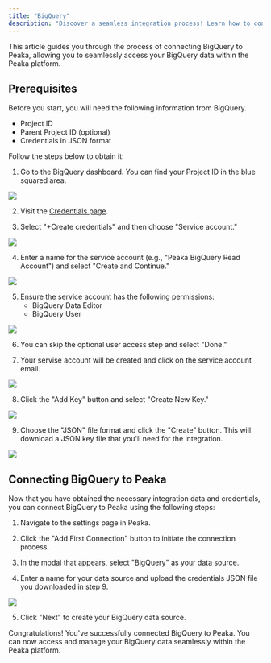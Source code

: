 ```yaml
---
title: "BigQuery"
description: "Discover a seamless integration process! Learn how to connect BigQuery to Peaka effortlessly for streamlined transactions."
---
```


This article guides you through the process of connecting BigQuery to Peaka, allowing you to seamlessly access your BigQuery data within the Peaka platform.

## Prerequisites

Before you start, you will need the following information from BigQuery.

- Project ID
- Parent Project ID (optional)
- Credentials in JSON format

Follow the steps below to obtain it:

1. Go to the BigQuery dashboard. You can find your Project ID in the blue squared area.

<img src="https://cdn.peaka.com/integrations/big-query-1.png" />

2. Visit the [Credentials page](https://console.cloud.google.com/apis/credentials).

3. Select "+Create credentials" and then choose "Service account."

<img src="https://cdn.peaka.com/integrations/big-query-2.png" />

4. Enter a name for the service account (e.g., "Peaka BigQuery Read Account") and select "Create and Continue."

<img src="https://cdn.peaka.com/integrations/big-query-3.png" />

5. Ensure the service account has the following permissions:
   - BigQuery Data Editor
   - BigQuery User

<img src="https://cdn.peaka.com/integrations/big-query-4.png" />

6. You can skip the optional user access step and select "Done."

7. Your servise account will be created and click on the service account email.

<img src="https://cdn.peaka.com/integrations/big-query-5.png" />

8. Click the "Add Key" button and select "Create New Key."

<img src="https://cdn.peaka.com/integrations/big-query-6.png" />

9. Choose the "JSON" file format and click the "Create" button. This will download a JSON key file that you'll need for the integration.

<img src="https://cdn.peaka.com/integrations/big-query-7.png" />

## Connecting BigQuery to Peaka

Now that you have obtained the necessary integration data and credentials, you can connect BigQuery to Peaka using the following steps:

1. Navigate to the settings page in Peaka.

2. Click the "Add First Connection" button to initiate the connection process.

3. In the modal that appears, select "BigQuery" as your data source.

4. Enter a name for your data source and upload the credentials JSON file you downloaded in step 9.

<img src="https://cdn.peaka.com/integrations/big-query-8.png" />

5. Click "Next" to create your BigQuery data source.

Congratulations! You've successfully connected BigQuery to Peaka. You can now access and manage your BigQuery data seamlessly within the Peaka platform.
